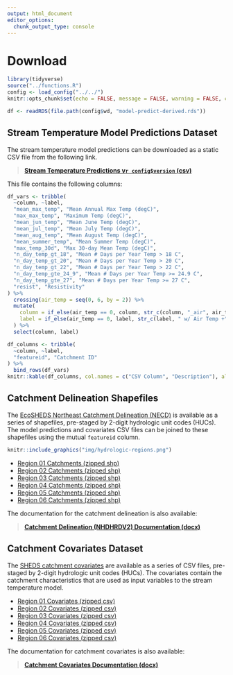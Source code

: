 ```yaml
---
output: html_document
editor_options: 
  chunk_output_type: console
---
```


# Download

```r
library(tidyverse)
source("../functions.R")
config <- load_config("../../")
knitr::opts_chunk$set(echo = FALSE, message = FALSE, warning = FALSE, comment = NA)

df <- readRDS(file.path(config$wd, "model-predict-derived.rds"))
```

## Stream Temperature Model Predictions Dataset

The stream temperature model predictions can be downloaded as a static CSV file from the following link.

> **[Stream Temperature Predictions v`r config$version` (csv)](https://ecosheds.s3.amazonaws.com/northeast-temp-model/output/sheds-temp-model-v`r config$version`.csv)**

This file contains the following columns:

```r
df_vars <- tribble(
  ~column, ~label,
  "mean_max_temp", "Mean Annual Max Temp (degC)",
  "max_max_temp", "Maximum Temp (degC)",
  "mean_jun_temp", "Mean June Temp (degC)",
  "mean_jul_temp", "Mean July Temp (degC)",
  "mean_aug_temp", "Mean August Temp (degC)",
  "mean_summer_temp", "Mean Summer Temp (degC)",
  "max_temp_30d", "Max 30-day Mean Temp (degC)",
  "n_day_temp_gt_18", "Mean # Days per Year Temp > 18 C",
  "n_day_temp_gt_20", "Mean # Days per Year Temp > 20 C",
  "n_day_temp_gt_22", "Mean # Days per Year Temp > 22 C",
  "n_day_temp_gte_24_9", "Mean # Days per Year Temp >= 24.9 C",
  "n_day_temp_gte_27", "Mean # Days per Year Temp >= 27 C",
  "resist", "Resistivity"
) %>% 
  crossing(air_temp = seq(0, 6, by = 2)) %>% 
  mutate(
    column = if_else(air_temp == 0, column, str_c(column, "_air", air_temp)),
    label = if_else(air_temp == 0, label, str_c(label, " w/ Air Temp +", air_temp, " degC"))
  ) %>% 
  select(column, label)

df_columns <- tribble(
  ~column, ~label,
  "featureid", "Catchment ID"
) %>% 
  bind_rows(df_vars)
knitr::kable(df_columns, col.names = c("CSV Column", "Description"), align = "rl")
```

## Catchment Delineation Shapefiles

The [EcoSHEDS Northeast Catchment Delineation (NECD)](https://ecosheds.github.io/necd/) is available as a series of shapefiles, pre-staged by 2-digit hydrologic unit codes (HUCs). The model predictions and covariates CSV files can be joined to these shapefiles using the mutual `featureid` column.

```r
knitr::include_graphics("img/hydrologic-regions.png")
```

- [Region 01 Catchments (zipped shp)](https://ecosheds.s3.amazonaws.com/necd/delineation/spatial_01.zip)
- [Region 02 Catchments (zipped shp)](https://ecosheds.s3.amazonaws.com/necd/delineation/spatial_02.zip)
- [Region 03 Catchments (zipped shp)](https://ecosheds.s3.amazonaws.com/necd/delineation/spatial_03.zip)
- [Region 04 Catchments (zipped shp)](https://ecosheds.s3.amazonaws.com/necd/delineation/spatial_04.zip)
- [Region 05 Catchments (zipped shp)](https://ecosheds.s3.amazonaws.com/necd/delineation/spatial_05.zip)
- [Region 06 Catchments (zipped shp)](https://ecosheds.s3.amazonaws.com/necd/delineation/spatial_06.zip)

The documentation for the catchment delineation is also available:

> **[Catchment Delineation (NHDHRDV2) Documentation (docx)](https://ecosheds.s3.amazonaws.com/necd/docs/NHDHRDV2_Documentation.docx)**

## Catchment Covariates Dataset

The [SHEDS catchment covariates](https://ecosheds.github.io/necd/) are available as a series of CSV files, pre-staged by 2-digit hydrologic unit codes (HUCs). The covariates contain the catchment characteristics that are used as input variables to the stream temperature model.

- [Region 01 Covariates (zipped csv)](https://ecosheds.s3.amazonaws.com/necd/covariates/covariates_01.zip)
- [Region 02 Covariates (zipped csv)](https://ecosheds.s3.amazonaws.com/necd/covariates/covariates_02.zip)
- [Region 03 Covariates (zipped csv)](https://ecosheds.s3.amazonaws.com/necd/covariates/covariates_03.zip)
- [Region 04 Covariates (zipped csv)](https://ecosheds.s3.amazonaws.com/necd/covariates/covariates_04.zip)
- [Region 05 Covariates (zipped csv)](https://ecosheds.s3.amazonaws.com/necd/covariates/covariates_05.zip)
- [Region 06 Covariates (zipped csv)](https://ecosheds.s3.amazonaws.com/necd/covariates/covariates_06.zip)

The documentation for catchment covariates is also available:

> **[Catchment Covariates Documentation (docx)](https://ecosheds.s3.amazonaws.com/necd/docs/NHDHRDV2_Covariate_Documentation.xlsx)**
